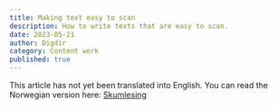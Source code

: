 ```yaml
---
title: Making text easy to scan
description: How to write texts that are easy to scan.
date: 2023-05-21
author: Digdir
category: Content work
published: true
---
```


This article has not yet been translated into English. You can read the Norwegian version here: [Skumlesing](/no/best-practices/content-work/skim-reading)
